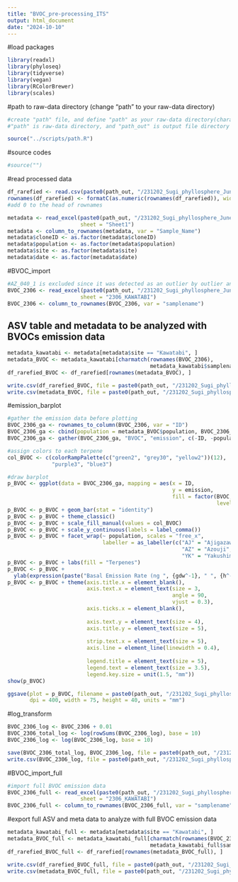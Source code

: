 ```yaml
---
title: "BVOC_pre-processing_ITS"
output: html_document
date: "2024-10-10"
---
```


#load packages

```r
library(readxl)
library(phyloseq)
library(tidyverse)
library(vegan)
library(RColorBrewer)
library(scales)
```

#path to raw-data directory (change "path" to your raw-data directory)

```r
#create "path" file, and define "path" as your raw-data directory(character vector) in the file
#"path" is raw-data directory, and "path_out" is output file directory

source("../scripts/path.R")
```

#source codes

```r
#source("")
```

#read processed data

```r
df_rarefied <- read.csv(paste0(path_out, "/231202_Sugi_phyllosphere_June_ITS/processed_data/df_rarefied_ITS.csv"), row.names = 1)
rownames(df_rarefied) <- formatC(as.numeric(rownames(df_rarefied)), width = 4, flag = "0") 
#add 0 to the head of rownames

metadata <- read_excel(paste0(path_out, "/231202_Sugi_phyllosphere_June_ITS/processed_data/metadata_2306.xlsx"), 
                       sheet = "Sheet1")
metadata <- column_to_rownames(metadata, var = "Sample_Name")
metadata$cloneID <- as.factor(metadata$cloneID)
metadata$population <- as.factor(metadata$population)
metadata$site <- as.factor(metadata$site)
metadata$date <- as.factor(metadata$date)
```

#BVOC_import

```r
#AZ_040_1 is excluded since it was detected as an outlier by outlier analysis (using bray-curtis dissimilarity)
BVOC_2306 <- read_excel(paste0(path_out, "/231202_Sugi_phyllosphere_June_ITS/processed_data/BVOC/BVOC_summary_240122.xlsx"), 
                       sheet = "2306_KAWATABI")
BVOC_2306 <- column_to_rownames(BVOC_2306, var = "samplename")
```

## ASV table and metadata to be analyzed with BVOCs emission data

```r
metadata_kawatabi <- metadata[metadata$site == "Kawatabi", ]
metadata_BVOC <- metadata_kawatabi[charmatch(rownames(BVOC_2306), 
                                             metadata_kawatabi$samplename), ]
df_rarefied_BVOC <- df_rarefied[rownames(metadata_BVOC), ]

write.csv(df_rarefied_BVOC, file = paste0(path_out, "/231202_Sugi_phyllosphere_June_ITS/processed_data/BVOC/df_rarefied_ITS_BVOC.csv"))
write.csv(metadata_BVOC, file = paste0(path_out, "/231202_Sugi_phyllosphere_June_ITS/processed_data/BVOC/metadata_ITS_BVOC.csv"))
```

#emission_barplot

```r
#gather the emission data before plotting
BVOC_2306_ga <- rownames_to_column(BVOC_2306, var = "ID")
BVOC_2306_ga <- cbind(population = metadata_BVOC$population, BVOC_2306_ga)
BVOC_2306_ga <- gather(BVOC_2306_ga, "BVOC", "emission", c(-ID, -population))

#assign colors to each terpene
col_BVOC <- c(colorRampPalette(c("green2", "grey30", "yellow2"))(12), 
              "purple3", "blue3")

#draw barplot
p_BVOC <- ggplot(data = BVOC_2306_ga, mapping = aes(x = ID, 
                                                    y = emission, 
                                                    fill = factor(BVOC, 
                                                                  levels = colnames(BVOC_2306))))
p_BVOC <- p_BVOC + geom_bar(stat = "identity")
p_BVOC <- p_BVOC + theme_classic()
p_BVOC <- p_BVOC + scale_fill_manual(values = col_BVOC)
p_BVOC <- p_BVOC + scale_y_continuous(labels = label_comma())
p_BVOC <- p_BVOC + facet_wrap(~ population, scales = "free_x", 
                              labeller = as_labeller(c("AJ" = "Ajigazawa", 
                                                       "AZ" = "Azouji", 
                                                       "YK" = "Yakushima")))
p_BVOC <- p_BVOC + labs(fill = "Terpenes")
p_BVOC <- p_BVOC + 
  ylab(expression(paste("Basal Emission Rate (ng ", {gdw^-1}, " ", {h^-1}, ")")))
p_BVOC <- p_BVOC + theme(axis.title.x = element_blank(), 
                         axis.text.x = element_text(size = 3, 
                                                    angle = 90, 
                                                    vjust = 0.3), 
                         axis.ticks.x = element_blank(), 
                         
                         axis.text.y = element_text(size = 4), 
                         axis.title.y = element_text(size = 5), 
                         
                         strip.text.x = element_text(size = 5), 
                         axis.line = element_line(linewidth = 0.4), 
                         
                         legend.title = element_text(size = 5), 
                         legend.text = element_text(size = 3.5), 
                         legend.key.size = unit(1.5, "mm"))
show(p_BVOC)

ggsave(plot = p_BVOC, filename = paste0(path_out, "/231202_Sugi_phyllosphere_June_ITS/figures/barplot_BVOC.png"), 
       dpi = 400, width = 75, height = 40, units = "mm")
```

#log_transform

```r
BVOC_2306_log <- BVOC_2306 + 0.01
BVOC_2306_total_log <- log(rowSums(BVOC_2306_log), base = 10)
BVOC_2306_log <- log(BVOC_2306_log, base = 10)

save(BVOC_2306_total_log, BVOC_2306_log, file = paste0(path_out, "/231202_Sugi_phyllosphere_June_ITS/processed_data/BVOC/BVOC_2306_ITS_log.Rdata"))
write.csv(BVOC_2306_log, file = paste0(path_out, "/231202_Sugi_phyllosphere_June_ITS/processed_data/BVOC/BVOC_2306_log.csv"))
```

#BVOC_import_full

```r
#import full BVOC emission data
BVOC_2306_full <- read_excel(paste0(path_out, "/231202_Sugi_phyllosphere_June_16S/processed_data/BVOC/BVOC_summary_240122.xlsx"), 
                       sheet = "2306_KAWATABI")
BVOC_2306_full <- column_to_rownames(BVOC_2306_full, var = "samplename")
```

#export full ASV and meta data to analyze with full BVOC emission data

```r
metadata_kawatabi_full <- metadata[metadata$site == "Kawatabi", ]
metadata_BVOC_full <- metadata_kawatabi_full[charmatch(rownames(BVOC_2306_full), 
                                             metadata_kawatabi_full$samplename), ]
df_rarefied_BVOC_full <- df_rarefied[rownames(metadata_BVOC_full), ]

write.csv(df_rarefied_BVOC_full, file = paste0(path_out, "/231202_Sugi_phyllosphere_June_ITS/processed_data/BVOC/df_rarefied_ITS_BVOCfull.csv"))
write.csv(metadata_BVOC_full, file = paste0(path_out, "/231202_Sugi_phyllosphere_June_ITS/processed_data/BVOC/metadata_ITS_BVOCfull.csv"))
```

